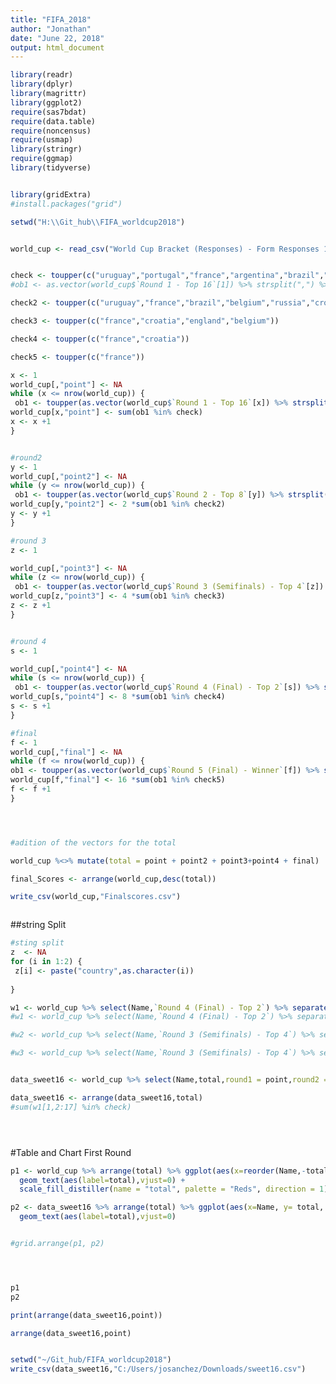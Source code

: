 ```yaml
---
title: "FIFA_2018"
author: "Jonathan"
date: "June 22, 2018"
output: html_document
---
```


```r
library(readr)
library(dplyr)
library(magrittr)
library(ggplot2)
require(sas7bdat)
require(data.table)
require(noncensus)
require(usmap)
library(stringr)
require(ggmap)
library(tidyverse)


library(gridExtra)
#install.packages("grid")

setwd("H:\\Git_hub\\FIFA_worldcup2018")


world_cup <- read_csv("World Cup Bracket (Responses) - Form Responses 1.csv") 


check <- toupper(c("uruguay","portugal","france","argentina","brazil","mexico","belgium","japan","spain","russia","croatia","denmark","sweden","switzerland","colombia","england"))
#ob1 <- as.vector(world_cup$`Round 1 - Top 16`[1]) %>% strsplit(",") %>% unlist() %>% str_replace_all(" ","")

check2 <- toupper(c("uruguay","france","brazil","belgium","russia","croatia","sweden","england"))

check3 <- toupper(c("france","croatia","england","belgium"))

check4 <- toupper(c("france","croatia"))

check5 <- toupper(c("france"))

x <- 1
world_cup[,"point"] <- NA
while (x <= nrow(world_cup)) {
 ob1 <- toupper(as.vector(world_cup$`Round 1 - Top 16`[x]) %>% strsplit(",") %>% unlist()%>% str_replace_all(" ",""))
world_cup[x,"point"] <- sum(ob1 %in% check)
x <- x +1
}


#round2 
y <- 1
world_cup[,"point2"] <- NA
while (y <= nrow(world_cup)) {
 ob1 <- toupper(as.vector(world_cup$`Round 2 - Top 8`[y]) %>% strsplit(",") %>% unlist()%>% str_replace_all(" ",""))
world_cup[y,"point2"] <- 2 *sum(ob1 %in% check2)
y <- y +1
}

#round 3 
z <- 1 

world_cup[,"point3"] <- NA
while (z <= nrow(world_cup)) {
 ob1 <- toupper(as.vector(world_cup$`Round 3 (Semifinals) - Top 4`[z]) %>% strsplit(",") %>% unlist()%>% str_replace_all(" ",""))
world_cup[z,"point3"] <- 4 *sum(ob1 %in% check3)
z <- z +1
}


#round 4
s <- 1 

world_cup[,"point4"] <- NA
while (s <= nrow(world_cup)) {
 ob1 <- toupper(as.vector(world_cup$`Round 4 (Final) - Top 2`[s]) %>% strsplit(",") %>% unlist()%>% str_replace_all(" ",""))
world_cup[s,"point4"] <- 8 *sum(ob1 %in% check4)
s <- s +1
}

#final 
f <- 1
world_cup[,"final"] <- NA
while (f <= nrow(world_cup)) {
ob1 <- toupper(as.vector(world_cup$`Round 5 (Final) - Winner`[f]) %>% strsplit(",") %>% unlist()%>% str_replace_all(" ",""))
world_cup[f,"final"] <- 16 *sum(ob1 %in% check5)
f <- f +1
}




#adition of the vectors for the total 

world_cup %<>% mutate(total = point + point2 + point3+point4 + final)

final_Scores <- arrange(world_cup,desc(total))

write_csv(world_cup,"Finalscores.csv")



```


##string Split
```r

#sting split
z  <- NA
for (i in 1:2) {
 z[i] <- paste("country",as.character(i))
 
}

w1 <- world_cup %>% select(Name,`Round 4 (Final) - Top 2`) %>% separate(`Round 4 (Final) - Top 2`,z,sep = ",")
#w1 <- world_cup %>% select(Name,`Round 4 (Final) - Top 2`) %>% separate(`Round 4 (Final) - Top 2`,z,sep = ",")

#w2 <- world_cup %>% select(Name,`Round 3 (Semifinals) - Top 4`) %>% separate(`Round 3 (Semifinals) - Top 4`,z,sep = ",")

#w3 <- world_cup %>% select(Name,`Round 3 (Semifinals) - Top 4`) %>% separate(`Round 3 (Semifinals) - Top 4`,z,sep = ",")


data_sweet16 <- world_cup %>% select(Name,total,round1 = point,round2 = point2, round3 = point3, round4 = point4) %>% right_join(w1, by = "Name")

data_sweet16 <- arrange(data_sweet16,total)
#sum(w1[1,2:17] %in% check)





```

#Table and Chart First Round
```r
p1 <- world_cup %>% arrange(total) %>% ggplot(aes(x=reorder(Name,-total), y= total)) + geom_bar(stat = "identity", aes(fill = total))  +theme(axis.text.x=element_text(angle=90,hjust=1,vjust=0.5)) +
  geom_text(aes(label=total),vjust=0) +
  scale_fill_distiller(name = "total", palette = "Reds", direction = 1)

p2 <- data_sweet16 %>% arrange(total) %>% ggplot(aes(x=Name, y= total, color = Name,fill = Name)) + geom_col() +theme(axis.text.x=element_text(angle=90,hjust=1,vjust=0.5)) +
  geom_text(aes(label=total),vjust=0)


#grid.arrange(p1, p2)




p1 
p2

print(arrange(data_sweet16,point))

arrange(data_sweet16,point)


setwd("~/Git_hub/FIFA_worldcup2018")
write_csv(data_sweet16,"C:/Users/josanchez/Downloads/sweet16.csv")
```

